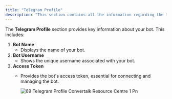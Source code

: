 ```yaml
---
title: "Telegram Profile"
description: "This section contains all the information regarding the telegram profile section of the Telegram bot settings"
---
```


The **Telegram Profile** section provides key information about your bot. This includes:

1. **Bot Name**
   - Displays the name of your bot.
2. **Bot Username**
   - Shows the unique username associated with your bot.
3. **Access Token**
   - Provides the bot's access token, essential for connecting and managing the bot.

     ![69 Telegram Profile  Convertalk Resource Centre 1 Pn](/images/how-botpenguin-works/telegram-profile/69.telegram_profile__Convertalk_resource_centre-1.png)